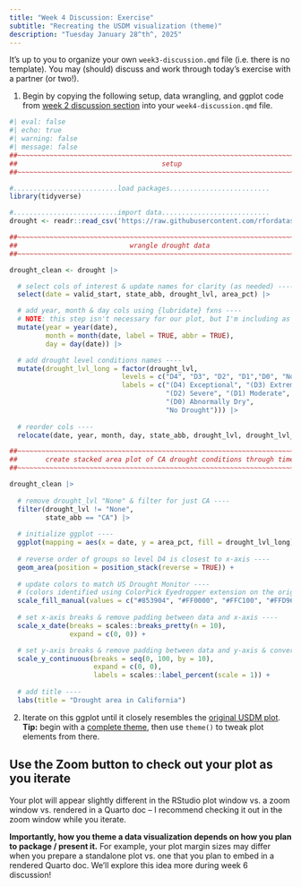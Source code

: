 ```yaml
---
title: "Week 4 Discussion: Exercise"
subtitle: "Recreating the USDM visualization (theme)"
description: "Tuesday January 28^th^, 2025"
---
```


::: {.callout-note}
It's up to you to organize your own `week3-discussion.qmd` file (i.e. there is no template). You may (should) discuss and work through today's exercise with a partner (or two!).
:::

1. Begin by copying the following setup, data wrangling, and ggplot code from [week 2 discussion section](../week2/week2-solution.qmd){target="_blank"} into your `week4-discussion.qmd` file. 

```r
#| eval: false
#| echo: true
#| warning: false
#| message: false
##~~~~~~~~~~~~~~~~~~~~~~~~~~~~~~~~~~~~~~~~~~~~~~~~~~~~~~~~~~~~~~~~~~~~~~~~~~~~~~
##                                    setup                                 ----
##~~~~~~~~~~~~~~~~~~~~~~~~~~~~~~~~~~~~~~~~~~~~~~~~~~~~~~~~~~~~~~~~~~~~~~~~~~~~~~

#..........................load packages.........................
library(tidyverse)

#..........................import data...........................
drought <- readr::read_csv('https://raw.githubusercontent.com/rfordatascience/tidytuesday/main/data/2021/2021-07-20/drought.csv')

##~~~~~~~~~~~~~~~~~~~~~~~~~~~~~~~~~~~~~~~~~~~~~~~~~~~~~~~~~~~~~~~~~~~~~~~~~~~~~~
##                            wrangle drought data                          ----
##~~~~~~~~~~~~~~~~~~~~~~~~~~~~~~~~~~~~~~~~~~~~~~~~~~~~~~~~~~~~~~~~~~~~~~~~~~~~~~

drought_clean <- drought |>

  # select cols of interest & update names for clarity (as needed) ----
  select(date = valid_start, state_abb, drought_lvl, area_pct) |> 

  # add year, month & day cols using {lubridate} fxns ----
  # NOTE: this step isn't necessary for our plot, but I'm including as examples of how to extract different date elements from a object of class Date using {lubridate} ----
  mutate(year = year(date),
         month = month(date, label = TRUE, abbr = TRUE),
         day = day(date)) |>

  # add drought level conditions names ----
  mutate(drought_lvl_long = factor(drought_lvl,
                            levels = c("D4", "D3", "D2", "D1","D0", "None"),
                            labels = c("(D4) Exceptional", "(D3) Extreme",
                                       "(D2) Severe", "(D1) Moderate", 
                                       "(D0) Abnormally Dry", 
                                       "No Drought"))) |>
  
  # reorder cols ----
  relocate(date, year, month, day, state_abb, drought_lvl, drought_lvl_long, area_pct)

##~~~~~~~~~~~~~~~~~~~~~~~~~~~~~~~~~~~~~~~~~~~~~~~~~~~~~~~~~~~~~~~~~~~~~~~~~~~~~~
##       create stacked area plot of CA drought conditions through time     ----
##~~~~~~~~~~~~~~~~~~~~~~~~~~~~~~~~~~~~~~~~~~~~~~~~~~~~~~~~~~~~~~~~~~~~~~~~~~~~~~

drought_clean |> 
  
  # remove drought_lvl "None" & filter for just CA ----
  filter(drought_lvl != "None",
         state_abb == "CA") |> 
  
  # initialize ggplot ----
  ggplot(mapping = aes(x = date, y = area_pct, fill = drought_lvl_long)) +
  
  # reverse order of groups so level D4 is closest to x-axis ----
  geom_area(position = position_stack(reverse = TRUE)) +
  
  # update colors to match US Drought Monitor ----
  # (colors identified using ColorPick Eyedropper extension on the original USDM data viz) 
  scale_fill_manual(values = c("#853904", "#FF0000", "#FFC100", "#FFD965", "#FFFF00")) +
  
  # set x-axis breaks & remove padding between data and x-axis ----
  scale_x_date(breaks = scales::breaks_pretty(n = 10),
               expand = c(0, 0)) +

  # set y-axis breaks & remove padding between data and y-axis & convert values to percentages ----
  scale_y_continuous(breaks = seq(0, 100, by = 10),
                     expand = c(0, 0),
                     labels = scales::label_percent(scale = 1)) +
  
  # add title ----
  labs(title = "Drought area in California")
```

2. Iterate on this ggplot until it closely resembles the [original USDM plot](week4-slides.qmd#recreate-plot){target="_blank"}. **Tip:** begin with a [complete theme](https://ggplot2.tidyverse.org/reference/ggtheme.html){target="_blank"}, then use `theme()` to tweak plot elements from there.

::: {.callout-important}
## Use the Zoom button to check out your plot as you iterate

Your plot will appear slightly different in the RStudio plot window vs. a zoom window vs. rendered in a Quarto doc -- I recommend checking it out in the zoom window while you iterate.

**Importantly, how you theme a data visualization depends on how you plan to package / present it.** For example, your plot margin sizes may differ when you prepare a standalone plot vs. one that you plan to embed in a rendered Quarto doc. We'll explore this idea more during week 6 discussion!
:::
